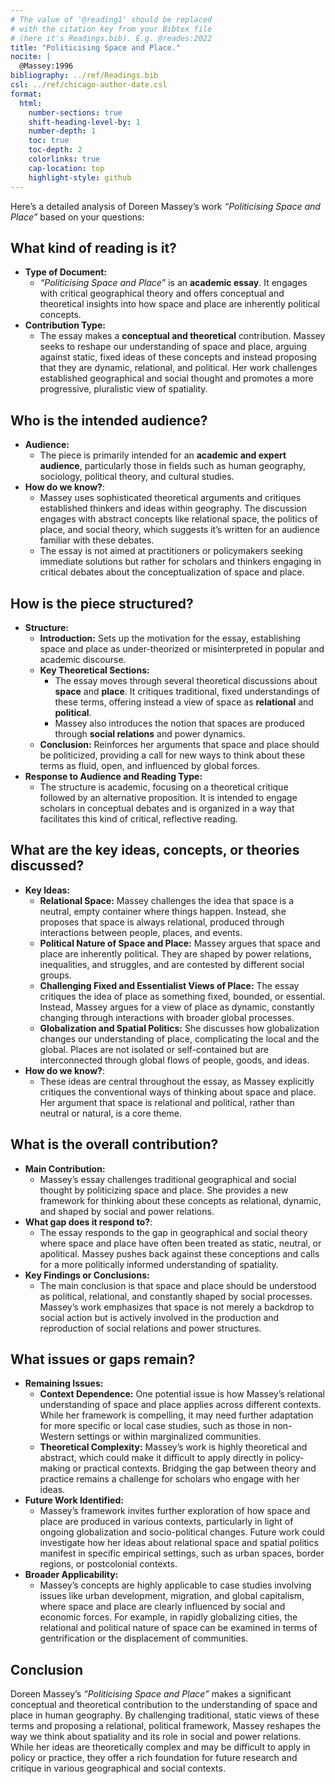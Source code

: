 ```yaml
---
# The value of '@reading1' should be replaced
# with the citation key from your Bibtex file
# (here it's Readings.bib). E.g. @reades:2022
title: "Politicising Space and Place."
nocite: |
  @Massey:1996
bibliography: ../ref/Readings.bib
csl: ../ref/chicago-author-date.csl
format: 
  html: 
    number-sections: true
    shift-heading-level-by: 1
    number-depth: 1
    toc: true
    toc-depth: 2
    colorlinks: true
    cap-location: top
    highlight-style: github
---
```


Here’s a detailed analysis of Doreen Massey’s work *“Politicising Space and Place”* based on your questions:

## **What kind of reading is it?**

- **Type of Document:** 
  - *“Politicising Space and Place”* is an **academic essay**. It engages with critical geographical theory and offers conceptual and theoretical insights into how space and place are inherently political concepts.
- **Contribution Type:** 
  - The essay makes a **conceptual and theoretical** contribution. Massey seeks to reshape our understanding of space and place, arguing against static, fixed ideas of these concepts and instead proposing that they are dynamic, relational, and political. Her work challenges established geographical and social thought and promotes a more progressive, pluralistic view of spatiality.

## **Who is the intended audience?**
- **Audience:**
  - The piece is primarily intended for an **academic and expert audience**, particularly those in fields such as human geography, sociology, political theory, and cultural studies. 
- **How do we know?**: 
  - Massey uses sophisticated theoretical arguments and critiques established thinkers and ideas within geography. The discussion engages with abstract concepts like relational space, the politics of place, and social theory, which suggests it’s written for an audience familiar with these debates.
  - The essay is not aimed at practitioners or policymakers seeking immediate solutions but rather for scholars and thinkers engaging in critical debates about the conceptualization of space and place.

## **How is the piece structured?**

- **Structure:**
  - **Introduction:** Sets up the motivation for the essay, establishing space and place as under-theorized or misinterpreted in popular and academic discourse.
  - **Key Theoretical Sections:**
    - The essay moves through several theoretical discussions about **space** and **place**. It critiques traditional, fixed understandings of these terms, offering instead a view of space as **relational** and **political**.
    - Massey also introduces the notion that spaces are produced through **social relations** and power dynamics.
  - **Conclusion:** Reinforces her arguments that space and place should be politicized, providing a call for new ways to think about these terms as fluid, open, and influenced by global forces.
- **Response to Audience and Reading Type:**
  - The structure is academic, focusing on a theoretical critique followed by an alternative proposition. It is intended to engage scholars in conceptual debates and is organized in a way that facilitates this kind of critical, reflective reading.

## **What are the key ideas, concepts, or theories discussed?**

- **Key Ideas:**
  - **Relational Space:** Massey challenges the idea that space is a neutral, empty container where things happen. Instead, she proposes that space is always relational, produced through interactions between people, places, and events.
  - **Political Nature of Space and Place:** Massey argues that space and place are inherently political. They are shaped by power relations, inequalities, and struggles, and are contested by different social groups.
  - **Challenging Fixed and Essentialist Views of Place:** The essay critiques the idea of place as something fixed, bounded, or essential. Instead, Massey argues for a view of place as dynamic, constantly changing through interactions with broader global processes.
  - **Globalization and Spatial Politics:** She discusses how globalization changes our understanding of place, complicating the local and the global. Places are not isolated or self-contained but are interconnected through global flows of people, goods, and ideas.
- **How do we know?**:
  - These ideas are central throughout the essay, as Massey explicitly critiques the conventional ways of thinking about space and place. Her argument that space is relational and political, rather than neutral or natural, is a core theme.

## **What is the overall contribution?**

- **Main Contribution:**
  - Massey’s essay challenges traditional geographical and social thought by politicizing space and place. She provides a new framework for thinking about these concepts as relational, dynamic, and shaped by social and power relations.
- **What gap does it respond to?**:
  - The essay responds to the gap in geographical and social theory where space and place have often been treated as static, neutral, or apolitical. Massey pushes back against these conceptions and calls for a more politically informed understanding of spatiality.
- **Key Findings or Conclusions:**
  - The main conclusion is that space and place should be understood as political, relational, and constantly shaped by social processes. Massey’s work emphasizes that space is not merely a backdrop to social action but is actively involved in the production and reproduction of social relations and power structures.

## **What issues or gaps remain?**

- **Remaining Issues:**
  - **Context Dependence:** One potential issue is how Massey’s relational understanding of space and place applies across different contexts. While her framework is compelling, it may need further adaptation for more specific or local case studies, such as those in non-Western settings or within marginalized communities.
  - **Theoretical Complexity:** Massey’s work is highly theoretical and abstract, which could make it difficult to apply directly in policy-making or practical contexts. Bridging the gap between theory and practice remains a challenge for scholars who engage with her ideas.
- **Future Work Identified:**
  - Massey’s framework invites further exploration of how space and place are produced in various contexts, particularly in light of ongoing globalization and socio-political changes. Future work could investigate how her ideas about relational space and spatial politics manifest in specific empirical settings, such as urban spaces, border regions, or postcolonial contexts.
- **Broader Applicability:** 
  - Massey’s concepts are highly applicable to case studies involving issues like urban development, migration, and global capitalism, where space and place are clearly influenced by social and economic forces. For example, in rapidly globalizing cities, the relational and political nature of space can be examined in terms of gentrification or the displacement of communities.

## **Conclusion**

Doreen Massey’s *“Politicising Space and Place”* makes a significant conceptual and theoretical contribution to the understanding of space and place in human geography. By challenging traditional, static views of these terms and proposing a relational, political framework, Massey reshapes the way we think about spatiality and its role in social and power relations. While her ideas are theoretically complex and may be difficult to apply in policy or practice, they offer a rich foundation for future research and critique in various geographical and social contexts.